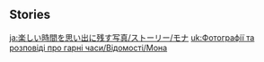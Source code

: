 {{EventTabs}}
==Stories==
{{TPRGT Story
|character          = Mona
|time               = 2022-08-31
|zh                 = 
;今天是莫娜的生日哦，我们快去为她庆祝吧！
:'''莫娜：'''是你们啊，早上好…
:'''派蒙：'''莫娜，生日快乐…
:'''派蒙：'''哇，你的黑眼圈好严重！
:'''莫娜：'''欸，今天已经是我的生日了？
:'''莫娜：'''我昨晚通宵写稿来着，不知不觉天就亮了，家里也没收拾，乱糟糟的，真是不好意思…
:'''派蒙：'''好啦好啦，你快去休息，其他的事情就交给我们吧~
|dialogue_review_zh = 欸，今天已经是我的生日了？
|en                 =
;Today is [[Mona]]'s birthday, let's go and celebrate with her!
:'''Mona:''' Ah, it's you two. Good morning...
:'''Paimon:''' Mona! Happy birthday...
:'''Paimon:''' Whoa, you've got some pretty serious shadows under your eyes!
:'''Mona:''' Huh, it's my birthday already?
:'''Mona:''' I stayed up all night writing my manuscript. I didn't even realize it was already morning! I haven't tidied up my house either, everything's a mess. This is embarrassing...
:'''Paimon:''' Alright, alright, go and rest! Leave the rest to us~
|dialogue_review_en = Huh, it's my birthday already?
}}
<noinclude>
[[ja:楽しい時間を思い出に残す写真/ストーリー/モナ]]
[[uk:Фотографії та розповіді про гарні часи/Відомості/Мона]]
</noinclude>